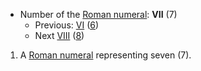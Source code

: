 *Number of the [[Roman numeral]]: '''VII''' (7)
**Previous: [[VI]] ([[six|6]])
**Next [[VIII]] ([[eight|8]])

# A [[Roman numeral]] representing seven (7).